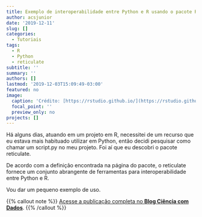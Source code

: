 ```yaml
---
title: Exemplo de interoperabilidade entre Python e R usando o pacote Reticulate
author: acsjunior
date: '2019-12-11'
slug: []
categories:
  - Tutoriais
tags:
  - R
  - Python
  - reticulate
subtitle: ''
summary: ''
authors: []
lastmod: '2019-12-03T15:09:49-03:00'
featured: no
image:
  caption: 'Crédito: [https://rstudio.github.io/](https://rstudio.github.io/reticulate/)'
  focal_point: ''
  preview_only: no
projects: []
---
```


Há alguns dias, atuando em um projeto em R, necessitei de um recurso que eu estava mais habituado utilizar em Python, então decidi pesquisar como chamar um script.py no meu projeto. Foi aí que eu descobri o pacote reticulate.

De acordo com a definição encontrada na página do pacote, o reticulate fornece um conjunto abrangente de ferramentas para interoperabilidade entre Python e R.

Vou dar um pequeno exemplo de uso. 

{{% callout note %}}
[Acesse a publicação completa no **Blog Ciência com Dados**](https://cienciacomdados.com.br/blog/2019-12-11-exemplo-de-interoperabilidade-entre-python-e-r-usando-o-pacote-reticulate/).
{{% /callout %}}
